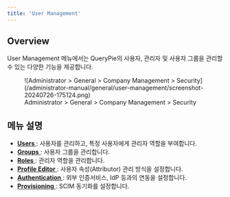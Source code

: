 ```yaml
---
title: 'User Management'
---
```


## Overview

User Management 메뉴에서는 QueryPie의 사용자, 관리자 및 사용자 그룹을 관리할 수 있는 다양한 기능을 제공합니다.

<figure data-layout="center" data-align="center">
![Administrator &gt; General &gt; Company Management &gt; Security](/administrator-manual/general/user-management/screenshot-20240726-175124.png)
<figcaption>
Administrator &gt; General &gt; Company Management &gt; Security
</figcaption>
</figure>

## 메뉴 설명

* [ **Users** ](user-management/users) : 사용자를 관리하고, 특정 사용자에게 관리자 역할을 부여합니다.
* [ **Groups** ](user-management/groups) : 사용자 그룹을 관리합니다.
* [ **Roles** ](../web-apps/web-app-access-control/roles) : 관리자 역할을 관리합니다.
* [ **Profile Editor** ](user-management/profile-editor) : 사용자 속성(Attributor) 관리 방식을 설정합니다.
* [ **Authentication** ](user-management/authentication) : 외부 인증서비스, IdP 등과의 연동을 설정합니다.
* [ **Provisioning** ](user-management/provisioning) : SCIM 동기화를 설정합니다.



